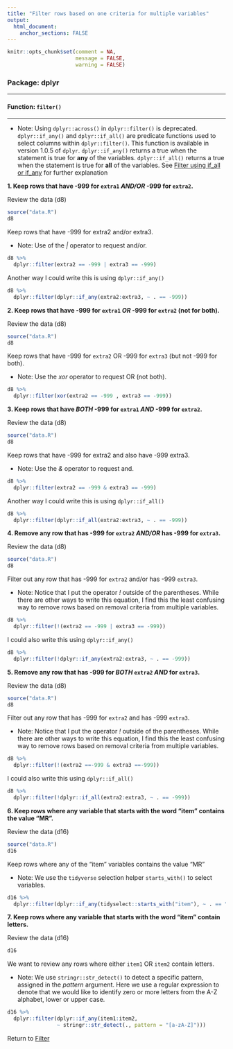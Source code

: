 ```yaml
---
title: "Filter rows based on one criteria for multiple variables"
output: 
  html_document:
    anchor_sections: FALSE
---
```


```r
knitr::opts_chunk$set(comment = NA,
                      message = FALSE,
                      warning = FALSE)
```


### Package: dplyr

---

#### Function: `filter()`

---

* Note: Using `dplyr::across()` in `dplyr::filter()` is deprecated. `dplyr::if_any()` and `dplyr::if_all()` are predicate functions used to select columns within `dplyr::filter()`. This function is available in version 1.0.5 of `dplyr`. `dplyr::if_any()` returns a true when the statement is true for **any** of the variables. `dplyr::if_all()` returns a true when the statement is true for **all** of the variables. See [Filter using if_all or if_any](https://cghlewis.github.io/data-wrangling-functions/filter-data/filter-rows-if.html) for further explanation
<br>

**1\. Keep rows that have -999 for `extra1` *AND/OR* -999 for `extra2`.**

Review the data (d8)

```r

source("data.R")
d8

```

Keep rows that have -999 for extra2 and/or extra3. 

* Note: Use of the *|* operator to request and/or.

```r

d8 %>% 
  dplyr::filter(extra2 == -999 | extra3 == -999)


```

Another way I could write this is using `dplyr::if_any()`


```r

d8 %>%
  dplyr::filter(dplyr::if_any(extra2:extra3, ~ . == -999))

```


**2\. Keep rows that have -999 for `extra1` *OR* -999 for `extra2` (not for both).**

Review the data (d8)

```r

source("data.R")
d8

```

Keep rows that have -999 for `extra2` OR -999 for `extra3` (but not -999 for both). 

* Note: Use the *xor* operator to request OR (not both).

```r

d8 %>% 
  dplyr::filter(xor(extra2 == -999 , extra3 == -999))


```

**3\. Keep rows that have *BOTH* -999 for `extra1` *AND* -999 for `extra2`.**

Review the data (d8)

```r

source("data.R")
d8

```

Keep rows that have -999 for extra2 and also have -999 extra3. 

* Note: Use the *&* operator to request and.

```r

d8 %>% 
  dplyr::filter(extra2 == -999 & extra3 == -999)

```

Another way I could write this is using `dplyr::if_all()`

```r

d8 %>%
  dplyr::filter(dplyr::if_all(extra2:extra3, ~ . == -999))

```

**4\. Remove any row that has -999 for `extra2` *AND/OR* has -999 for `extra3`.**
  
Review the data (d8)

```r

source("data.R")
d8

```

Filter out any row that has -999 for `extra2` and/or has -999 `extra3`. 

* Note: Notice that I put the operator *!* outside of the parentheses. While there are other ways to write this equation, I find this the least confusing way to remove rows based on removal criteria from multiple variables.

```r

d8 %>% 
  dplyr::filter(!(extra2 == -999 | extra3 == -999))

```

I could also write this using `dplyr::if_any()`

```r

d8 %>% 
  dplyr::filter(!dplyr::if_any(extra2:extra3, ~ . == -999))

```

**5\. Remove any row that has -999 for *BOTH* `extra2` *AND* for `extra3`.**
  
Review the data (d8)

```r

source("data.R")
d8

```

Filter out any row that has -999 for `extra2` and has -999 `extra3`. 

* Note: Notice that I put the operator *!* outside of the parentheses. While there are other ways to write this equation, I find this the least confusing way to remove rows based on removal criteria from multiple variables.


```r

d8 %>% 
  dplyr::filter(!(extra2 ==-999 & extra3 ==-999))


```

I could also write this using `dplyr::if_all()`

```r

d8 %>% 
  dplyr::filter(!dplyr::if_all(extra2:extra3, ~ . == -999))

```


**6\. Keep rows where any variable that starts with the word "item" contains the value "MR".**

Review the data (d16)

```r

source("data.R")
d16

```

Keep rows where any of the "item" variables contains the value "MR"

* Note: We use the `tidyverse` selection helper `starts_with()` to select variables.

```r
d16 %>%
  dplyr::filter(dplyr::if_any(tidyselect::starts_with("item"), ~ . == "MR"))
```

**7\. Keep rows where any variable that starts with the word "item" contain letters.**

Review the data (d16)

```r
d16
```

We want to review any rows where either `item1` OR `item2` contain letters.

* Note: We use `stringr::str_detect()` to detect a specific pattern, assigned in the *pattern* argument. Here we use a regular expression to denote that we would like to identify zero or more letters from the A-Z alphabet, lower or upper case.

```r
d16 %>% 
  dplyr::filter(dplyr::if_any(item1:item2, 
                ~ stringr::str_detect(., pattern = "[a-zA-Z]")))
```

Return to [Filter](https://github.com/Cghlewis/data-wrangling-functions/wiki/Filter)
